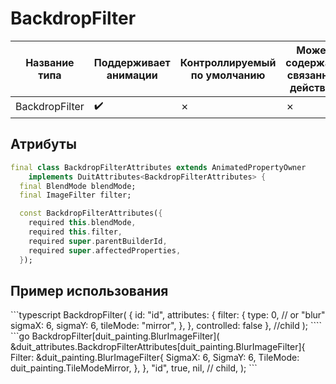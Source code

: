 
# BackdropFilter

| Название типа| Поддерживает анимации | Контроллируемый по умолчанию | Может содержать связанное действие | Ссылка |
| - | - | - | - | - |
| BackdropFilter | :heavy_check_mark: | &cross;  | &cross; | [link](https://api.flutter.dev/flutter/widgets/BackdropFilter-class.html) |

## Атрибуты

```dart
final class BackdropFilterAttributes extends AnimatedPropertyOwner
    implements DuitAttributes<BackdropFilterAttributes> {
  final BlendMode blendMode;
  final ImageFilter filter;

  const BackdropFilterAttributes({
    required this.blendMode,
    required this.filter,
    required super.parentBuilderId,
    required super.affectedProperties,
  });
```

## Пример использования

<Tabs groupId="lang">
  <TabItem value="ts" label="TypeScript" default>
    ```typescript
BackdropFilter(
    {
        id: "id",
        attributes: {
            filter: {
                type: 0, // or "blur"
                sigmaX: 6,
                sigmaY: 6,
                tileMode: "mirror",
            },
        },
        controlled: false
    },
    //child
);
    ````
  </TabItem>
  <TabItem value="go" label="Go">
    ```go
	BackdropFilter[duit_painting.BlurImageFilter](
		&duit_attributes.BackdropFilterAttributes[duit_painting.BlurImageFilter]{
			Filter: &duit_painting.BlurImageFilter{
				SigmaX:   6,
				SigmaY:   6,
				TileMode: duit_painting.TileModeMirror,
			},
		},
		"id",
		true,
		nil, // child,
	);
    ```
  </TabItem>
</Tabs>

